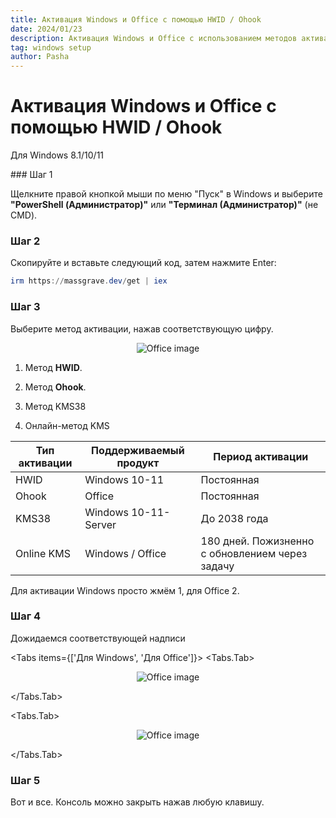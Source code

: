 ```yaml
---
title: Активация Windows и Office с помощью HWID / Ohook
date: 2024/01/23
description: Активация Windows и Office с использованием методов активации HWID/Ohook.
tag: windows setup
author: Pasha
---
```


 
# Активация Windows и Office с помощью HWID / Ohook

Для Windows 8.1/10/11

<Steps>
### Шаг 1
 
Щелкните правой кнопкой мыши по меню "Пуск" в Windows и выберите **"PowerShell (Администратор)"** или **"Терминал (Администратор)"** (не CMD).
 
### Шаг 2
 
Скопируйте и вставьте следующий код, затем нажмите Enter:

```powershell
irm https://massgrave.dev/get | iex
```

### Шаг 3

Выберите метод активации, нажав соответствующую цифру.

<p align="center" width="100%">
<Image src="/assets/activation-windows-and-office/MAS_AIO.png" alt="Office image" width={600} height={600} />
</p>

1) Метод **HWID**.

2) Метод **Ohook**.

3)  Метод KMS38

4) Онлайн-метод KMS
    
| Тип активации | Поддерживаемый продукт | Период активации       |
|---------------|------------------------|------------------------|
| HWID          | Windows 10-11          | Постоянная             |
| Ohook         | Office                 | Постоянная             |
| KMS38         | Windows 10-11-Server   | До 2038 года           |
| Online KMS    | Windows / Office       | 180 дней. Пожизненно с обновлением через задачу |

<Callout type="info" emoji="ℹ️">
    Для активации Windows просто жмём 1, для Office 2.
</Callout>

### Шаг 4

Дожидаемся соответствующей надписи

<Tabs items={['Для Windows', 'Для Office']}>
  <Tabs.Tab>
    <p align="center" width="100%">
        <Image src="/assets/activation-windows-and-office/MAS_HWID.png" alt="Office image" width={700} height={700} />
    </p>
</Tabs.Tab>

  <Tabs.Tab>
    <p align="center" width="100%">
        <Image src="/assets/activation-windows-and-office/MAS_Ohook.png" alt="Office image" width={700} height={700} />
    </p>
  </Tabs.Tab>
</Tabs>

### Шаг 5

Вот и все. Консоль можно закрыть нажав любую клавишу.

</Steps>
